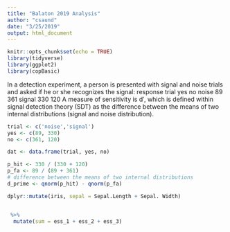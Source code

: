 ```yaml
---
title: "Balaton 2019 Analysis"
author: "csaund"
date: "3/25/2019"
output: html_document
---
```


```r
knitr::opts_chunk$set(echo = TRUE)
library(tidyverse)
library(ggplot2)
library(copBasic)
```

In a detection experiment, a person is presented with signal and noise trials and asked if he or she recognizes the signal:
           response
   trial    yes  no
     noise   89 361
     signal 330 120
A measure of sensitivity is d′, which is defined within signal detection theory (SDT) as the difference between the means of two internal distributions (signal and noise distribution).

```r
trial <- c('noise','signal')
yes <- c(89, 330)
no <- c(361, 120)

dat <- data.frame(trial, yes, no)

p_hit <- 330 / (330 + 120)
p_fa <- 89 / (89 + 361)
# difference between the means of two internal distributions
d_prime <- qnorm(p_hit) - qnorm(p_fa)
```



```r
dplyr::mutate(iris, sepal = Sepal.Length + Sepal. Width)


 %>%
  mutate(sum = ess_1 + ess_2 + ess_3)
```

